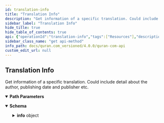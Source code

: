 ```yaml
---
id: translation-info
title: "Translation Info"
description: "Get information of a specific translation. Could include detail about the author, publishing date and publisher etc."
sidebar_label: "Translation Info"
hide_title: true
hide_table_of_contents: true
api: {"operationId":"translation-info","tags":["Resources"],"description":"Get information of a specific translation. Could include detail about the author, publishing date and publisher etc.","responses":{"200":{"description":"","content":{"application/json":{"schema":{"type":"object","properties":{"info":{"type":"object","properties":{"id":{"type":"integer"},"info":{"nullable":true,"type":"string"}}}}},"examples":{"response":{"value":{"info":{"id":1,"info":null}}}}}}}},"parameters":[{"name":"translation_id","in":"path","required":true,"schema":{"type":"string"}}],"method":"get","path":"/resources/translations/{translation_id}/info","servers":[{"url":"https://content-api.quran.foundation/api/v4"}],"info":{"version":"v4","title":"Quran.Foundation API","description":" Documentation of Quran.Foundation v4 API"},"postman":{"name":"Translation Info","description":{"content":"Get information of a specific translation. Could include detail about the author, publishing date and publisher etc.","type":"text/plain"},"url":{"path":["resources","translations",":translation_id","info"],"host":["{{baseUrl}}"],"query":[],"variable":[{"disabled":false,"description":{"content":"(Required) ","type":"text/plain"},"type":"any","value":"","key":"translation_id"}]},"header":[{"key":"Accept","value":"application/json"}],"method":"GET"}}
sidebar_class_name: "get api-method"
info_path: docs/quran.com_versioned/4.0.0/quran-com-api
custom_edit_url: null
---
```



## Translation Info



Get information of a specific translation. Could include detail about the author, publishing date and publisher etc.

<details style={{"marginBottom":"1rem"}} data-collapsed={false} open={true}><summary style={{}}><strong>Path Parameters</strong></summary><div><ul><ParamsItem className={"paramsItem"} param={{"name":"translation_id","in":"path","required":true,"schema":{"type":"string"}}}></ParamsItem></ul></div></details><div><ApiTabs><TabItem label={"200"} value={"200"}><div></div><div><MimeTabs schemaType={"response"}><TabItem label={"application/json"} value={"application/json"}><SchemaTabs><TabItem label={"Schema"} value={"Schema"}><details style={{}} data-collapsed={false} open={true}><summary style={{"textAlign":"left"}}><strong>Schema</strong></summary><div style={{"textAlign":"left","marginLeft":"1rem"}}></div><ul style={{"marginLeft":"1rem"}}><SchemaItem collapsible={true} className={"schemaItem"}><details style={{}}><summary style={{}}><strong>info</strong><span style={{"opacity":"0.6"}}> object</span></summary><div style={{"marginLeft":"1rem"}}><SchemaItem collapsible={false} name={"id"} required={false} schemaName={"integer"} qualifierMessage={undefined} schema={{"type":"integer"}}></SchemaItem><SchemaItem collapsible={false} name={"info"} required={false} schemaName={"string"} qualifierMessage={undefined} schema={{"nullable":true,"type":"string"}}></SchemaItem></div></details></SchemaItem></ul></details></TabItem><TabItem label={"Example (from schema)"} value={"Example (from schema)"}><ResponseSamples responseExample={"{\n  \"info\": {\n    \"id\": 0,\n    \"info\": \"string\"\n  }\n}"} language={"json"}></ResponseSamples></TabItem><TabItem label={"response"} value={"response"}><ResponseSamples responseExample={"{\n  \"info\": {\n    \"id\": 1,\n    \"info\": null\n  }\n}"} language={"json"}></ResponseSamples></TabItem></SchemaTabs></TabItem></MimeTabs></div></TabItem></ApiTabs></div>
